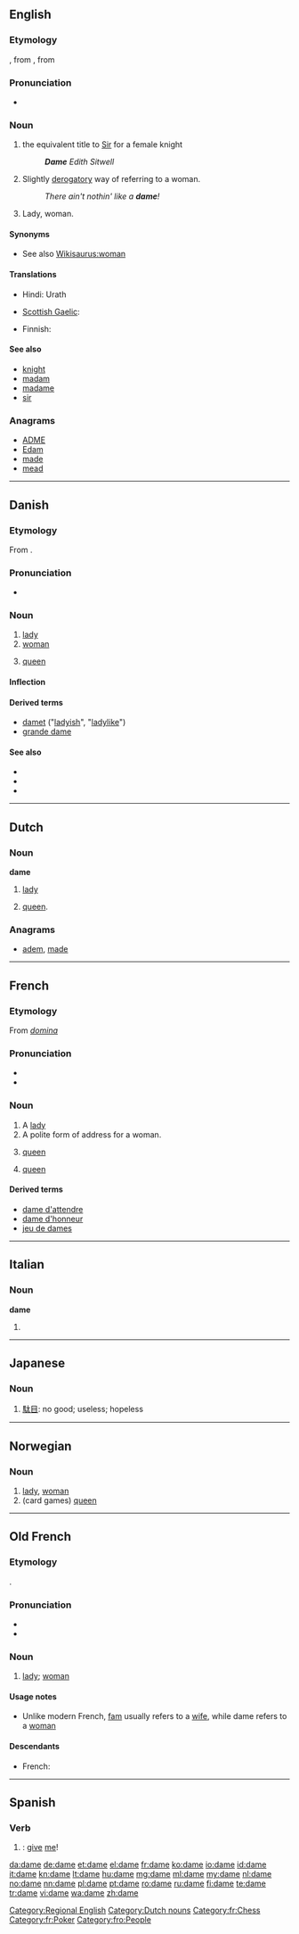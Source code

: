{{also|Dame}}
==English==

===Etymology===
{{etyl|enm|en}}, from {{etyl|fro|en}}, from {{etyl|la|en}} {{term|domina|lang=la}}

===Pronunciation===
* {{rhymes|eɪm}}

===Noun===
{{en-noun}}

# {{British}} the equivalent title to [[Sir]] for a female knight
#: '''''Dame''' Edith Sitwell''
# {{informal|South Pacific}} Slightly [[derogatory]] way of referring to a woman.
#: ''There ain't nothin' like a '''dame'''!''
# {{archaic}} Lady, woman.

====Synonyms====
* See also [[Wikisaurus:woman]]

====Translations====
{{trans-top|archaic: lady, woman}}
* Hindi: Urath
{{trans-mid}}
* [[Scottish Gaelic]]: {{t+|gd|baintighearna|f|xs=Scottish Gaelic}}
{{trans-bottom}}

{{trans-top|equivalent title to Sir for a female knight}}
{{trans-mid}}
{{trans-bottom}}

{{trans-top|slightly derogatory way of referring to a woman}}
* Finnish: {{t+|fi|daami}}
{{trans-mid}}
{{trans-bottom}}

====See also====
* [[knight]]
* [[madam]]
* [[madame]]
* [[sir]]

===Anagrams===
* [[ADME#English|ADME]]
* [[Edam#English|Edam]]
* [[made#English|made]]
* [[mead#English|mead]]

[[Category:Regional English]]

----

==Danish==

===Etymology===
From {{etyl|fr|da}} {{term|dame||lady|lang=fr}}.

===Pronunciation===
* {{IPA|/daːmə/|[ˈd̥æːmə]|[ˈd̥æːm̩]|lang=da}}

===Noun===
{{da-noun|n|r}}

# [[lady]]
# [[woman]]
# {{card games|lang=da}} [[queen]]

====Inflection====
{{da-noun-infl|n|r}}

====Derived terms====
* [[damet]] ("[[ladyish]]", "[[ladylike]]")
* [[grande dame]]

====See also====
* {{list|da|playing cards}}
* {{pedialite|lang=da}}
* {{pedialite|Dame (kort)|lang=da}}

----

==Dutch==

===Noun===
'''dame''' {{f}}

# [[lady]]
# {{chess|lang=nl}} [[queen]].

===Anagrams===
* [[adem#Dutch|adem]], [[made#Dutch|made]]

[[Category:Dutch nouns]]

----

==French==

===Etymology===
From {{etyl|la|fr}} ''[[domina]]''

===Pronunciation===
* {{audio|Fr-dame.ogg|audio}}
* {{IPA|[daːm]|lang=fr}}

===Noun===
{{fr-noun|f}}

# A [[lady]]
# A polite form of address for a woman.
# {{chess|lang=fr}} [[queen]]
# {{card games|lang=fr}} [[queen]]

====Derived terms====
* [[dame d'attendre]]
* [[dame d'honneur]]
* [[jeu de dames]]

[[Category:fr:Chess]]
[[Category:fr:Poker]]

----

==Italian==

===Noun===
'''dame''' {{f}}

# {{plural of|[[dama]]|lang=it}}

----

==Japanese==
{{ja-see-also|dame na}}

===Noun===
{{ja-noun|r|hira=だめ|hidx=ため'}}

# [[駄目]]: no good; useless; hopeless

----

==Norwegian==

===Noun===
{{no-noun-c|dam}}

# [[lady]], [[woman]]
# (card games) [[queen]]

----

==Old French==

===Etymology===
{{etyl|la|fro}} {{term|domina|lang=la}}.

===Pronunciation===
* {{IPA|/da.mə/|lang=fro}}
* {{rhymes|amə|lang=fro}}

===Noun===
{{fro-noun|f}}

# [[lady]]; [[woman]]

====Usage notes====
* Unlike modern French, [[fam#Old French|fam]] usually refers to a [[wife]], while dame refers to a [[woman]]

====Descendants====
* French: {{l|fr|dame}}

[[Category:fro:People]]

----

==Spanish==

===Verb===
{{es-verb-form|dar}}

# {{es-compound of|d|ar|da|me|mood=imp|person=tú|nodot=yes}}: [[give]] [[me]]!

[[da:dame]]
[[de:dame]]
[[et:dame]]
[[el:dame]]
[[fr:dame]]
[[ko:dame]]
[[io:dame]]
[[id:dame]]
[[it:dame]]
[[kn:dame]]
[[lt:dame]]
[[hu:dame]]
[[mg:dame]]
[[ml:dame]]
[[my:dame]]
[[nl:dame]]
[[no:dame]]
[[nn:dame]]
[[pl:dame]]
[[pt:dame]]
[[ro:dame]]
[[ru:dame]]
[[fi:dame]]
[[te:dame]]
[[tr:dame]]
[[vi:dame]]
[[wa:dame]]
[[zh:dame]]